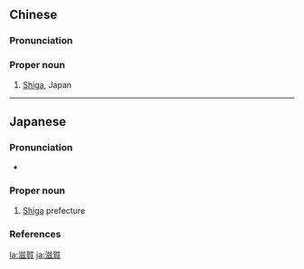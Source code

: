 {{also|滋贺}}
==Chinese==
{{zh-forms|s=滋贺}}

===Pronunciation===
{{zh-pron
|m=Zīhè
|cat=pn
}}

===Proper noun===
{{zh-proper noun}}

# [[Shiga]], Japan

----

==Japanese==
{{ja-kanjitab|し|が|yomi=on}}

===Pronunciation===
* {{ja-pron|しが|y=o|acc=1|acc_ref=NHK}}

===Proper noun===
{{ja-pos|しが|proper}}

# [[Shiga]] prefecture

===References===
<references/>

[[la:滋賀]]
[[ja:滋賀]]